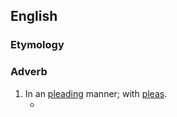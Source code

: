 ==English==

===Etymology===
{{suffix|en|pleading|ly}}

===Adverb===
{{en-adv}}

# In an [[pleading]] manner; with [[pleas]].
#* {{quote-book|lang=en|author=Agatha Christie|authorlink=Agatha Christie|title=Murder on the Orient Express|location=London|publisher=HarperCollins|year=1934|year_published= 2017|chapter=15|page=194|passage=She looked from one to another '''pleadingly'''.}}